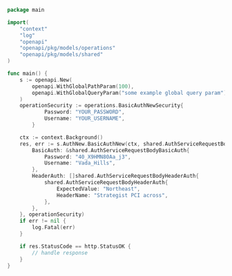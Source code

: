 ```go showLineNumbers copy filename="Basic Auth New usage example"
package main

import(
	"context"
	"log"
	"openapi"
	"openapi/pkg/models/operations"
	"openapi/pkg/models/shared"
)

func main() {
    s := openapi.New(
        openapi.WithGlobalPathParam(100),
        openapi.WithGlobalQueryParam("some example global query param"),
    )
    operationSecurity := operations.BasicAuthNewSecurity{
            Password: "YOUR_PASSWORD",
            Username: "YOUR_USERNAME",
        }

    ctx := context.Background()
    res, err := s.AuthNew.BasicAuthNew(ctx, shared.AuthServiceRequestBody{
        BasicAuth: &shared.AuthServiceRequestBodyBasicAuth{
            Password: "40_X9HMN80Aa_j3",
            Username: "Vada_Hills",
        },
        HeaderAuth: []shared.AuthServiceRequestBodyHeaderAuth{
            shared.AuthServiceRequestBodyHeaderAuth{
                ExpectedValue: "Northeast",
                HeaderName: "Strategist PCI across",
            },
        },
    }, operationSecurity)
    if err != nil {
        log.Fatal(err)
    }

    if res.StatusCode == http.StatusOK {
        // handle response
    }
}
```
